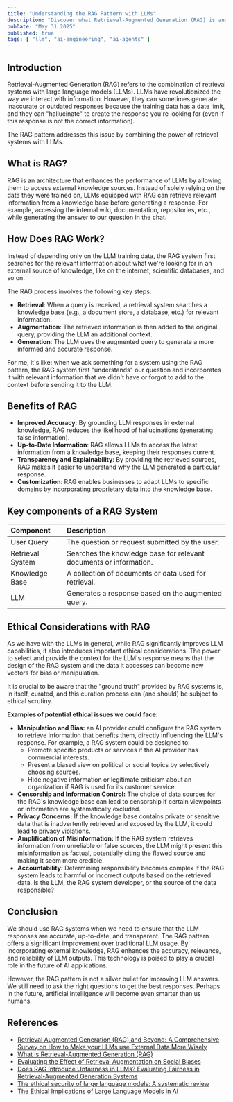 ```yaml
---
title: "Understanding the RAG Pattern with LLMs"
description: "Discover what Retrieval-Augmented Generation (RAG) is and how it improves Large Language Model (LLM) responses by connecting them to external knowledge, reducing hallucinations and providing up-to-date information."
pubDate: "May 31 2025"
published: true
tags: [ "llm", "ai-engineering", "ai-agents" ]
---
```


## Introduction

Retrieval-Augmented Generation (RAG) refers to the combination of retrieval systems with large language models (LLMs). LLMs have revolutionized the way we interact with information. However, they can sometimes generate inaccurate or outdated responses because the training data has a date limit, and they can "hallucinate" to create the response you're looking for (even if this response is not the correct information).

The RAG pattern addresses this issue by combining the power of retrieval systems with LLMs.

## What is RAG?

RAG is an architecture that enhances the performance of LLMs by allowing them to access external knowledge sources. Instead of solely relying on the data they were trained on, LLMs equipped with RAG can retrieve relevant information from a knowledge base before generating a response. For example, accessing the internal wiki, documentation, repositories, etc., while generating the answer to our question in the chat.

## How Does RAG Work?

Instead of depending only on the LLM training data, the RAG system first searches for the relevant information about what we're looking for in an external source of knowledge, like on the internet, scientific databases, and so on.

The RAG process involves the following key steps:

- **Retrieval**: When a query is received, a retrieval system searches a knowledge base (e.g., a document store, a database, etc.) for relevant information.
- **Augmentation**: The retrieved information is then added to the original query, providing the LLM an additional context.
- **Generation**: The LLM uses the augmented query to generate a more informed and accurate response.

For me, it's like: when we ask something for a system using the RAG pattern, the RAG system first "understands" our question and incorporates it with relevant information that we didn't have or forgot to add to the context before sending it to the LLM.

## Benefits of RAG

- **Improved Accuracy**: By grounding LLM responses in external knowledge, RAG reduces the likelihood of hallucinations (generating false information).
- **Up-to-Date Information**: RAG allows LLMs to access the latest information from a knowledge base, keeping their responses current.
- **Transparency and Explainability**: By providing the retrieved sources, RAG makes it easier to understand why the LLM generated a particular response.
- **Customization**: RAG enables businesses to adapt LLMs to specific domains by incorporating proprietary data into the knowledge base.

## Key components of a RAG System

| Component        | Description                                                        |
| :--------------- | :----------------------------------------------------------------- |
| User Query       | The question or request submitted by the user.                     |
| Retrieval System | Searches the knowledge base for relevant documents or information. |
| Knowledge Base   | A collection of documents or data used for retrieval.              |
| LLM              | Generates a response based on the augmented query.                 |

## Ethical Considerations with RAG

As we have with the LLMs in general, while RAG significantly improves LLM capabilities, it also introduces important ethical considerations. The power to select and provide the context for the LLM's response means that the design of the RAG system and the data it accesses can become new vectors for bias or manipulation.

It is crucial to be aware that the "ground truth" provided by RAG systems is, in itself, curated, and this curation process can (and should) be subject to ethical scrutiny.

**Examples of potential ethical issues we could face:**

- **Manipulation and Bias:** an AI provider could configure the RAG system to retrieve information that benefits them, directly influencing the LLM's response. For example, a RAG system could be designed to:
  - Promote specific products or services if the AI provider has commercial interests.
  - Present a biased view on political or social topics by selectively choosing sources.
  - Hide negative information or legitimate criticism about an organization if RAG is used for its customer service.
- **Censorship and Information Control:** The choice of data sources for the RAG's knowledge base can lead to censorship if certain viewpoints or information are systematically excluded.
- **Privacy Concerns:** If the knowledge base contains private or sensitive data that is inadvertently retrieved and exposed by the LLM, it could lead to privacy violations.
- **Amplification of Misinformation:** If the RAG system retrieves information from unreliable or false sources, the LLM might present this misinformation as factual, potentially citing the flawed source and making it seem more credible.
- **Accountability:** Determining responsibility becomes complex if the RAG system leads to harmful or incorrect outputs based on the retrieved data. Is the LLM, the RAG system developer, or the source of the data responsible?

## Conclusion

We should use RAG systems when we need to ensure that the LLM responses are accurate, up-to-date, and transparent. The RAG pattern offers a significant improvement over traditional LLM usage. By incorporating external knowledge, RAG enhances the accuracy, relevance, and reliability of LLM outputs. This technology is poised to play a crucial role in the future of AI applications.

However, the RAG pattern is not a silver bullet for improving LLM answers. We still need to ask the right questions to get the best responses. Perhaps in the future, artificial intelligence will become even smarter than us humans.

## References

- [Retrieval Augmented Generation (RAG) and Beyond: A Comprehensive Survey on How to Make your LLMs use External Data More Wisely](https://arxiv.org/abs/2409.14924)
- [What is Retrieval-Augmented Generation (RAG)](https://www.youtube.com/watch?v=T-D1OfcDW1M&ab_channel=IBMTechnology)
- [Evaluating the Effect of Retrieval Augmentation on Social Biases](https://arxiv.org/abs/2502.17611#)
- [Does RAG Introduce Unfairness in LLMs? Evaluating Fairness in Retrieval-Augmented Generation Systems](https://aclanthology.org/2025.coling-main.669.pdf)
- [The ethical security of large language models: A systematic review](https://www.researchgate.net/publication/388456218_The_ethical_security_of_large_language_models_A_systematic_review)
- [The Ethical Implications of Large Language Models in AI](https://www.computer.org/publications/tech-news/trends/ethics-of-large-language-models-in-ai)

